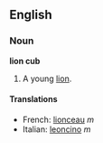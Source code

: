 ==English==
===Noun===
'''lion cub'''

#A young [[lion]].

====Translations====
*French: [[lionceau]] ''m''
*Italian: [[leoncino]] ''m''